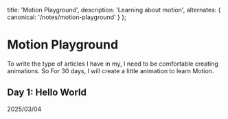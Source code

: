 


  title: 'Motion Playground',
  description: 'Learning about motion', 
  alternates: {
    canonical: '/notes/motion-playground'
  }
};


# Motion Playground
<AnimatedName />

To write the type of articles I have in my, I need to be comfortable creating animations. So For 30 days, I will create a little animation to learn Motion.

## Day 1: Hello World
<Subtitle>2025/03/04</Subtitle>

<HelloWorld />
